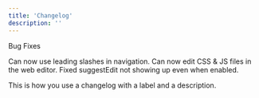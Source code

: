```yaml
---
title: 'Changelog'
description: ''
---
```


<Update label="October 2024" description="v0.1.1">
  Bug Fixes

  Can now use leading slashes in navigation.
  Can now edit CSS & JS files in the web editor.
  Fixed suggestEdit not showing up even when enabled.
</Update>

<Update label="July 2024" description="v0.1.0">
  This is how you use a changelog with a label
  and a description.
</Update>